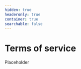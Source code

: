---
hidden: true
headeronly: true
container: true
searchable: false
---

# Terms of service

Placeholder